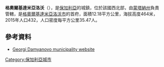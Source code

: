'''格奧爾基達米亞洛沃'''（{{lang-bg|Георги Дамяново}}），是[[保加利亞|保加利亞]]的城鎮，位於該國西北部，由[[蒙塔納州|蒙塔納州]]負責管轄，是[[格奧爾基達米亞洛沃市|格奧爾基達米亞洛沃市]]的首府，面積12.18平方公里，海拔高度464米，2015年人口432，人口密度每平方公里35.47人。

==參考資料==
* [https://web.archive.org/web/20080804091300/http://georgidamyanovo.com/ Georgi Damyanovo municipality website] {{bg icon}} {{en icon}}

{{coord|42|23|N|23|02|E|type:city|display=title}}

{{Bulgaria-geo-stub}}
[[Category:保加利亞城市|Category:保加利亞城市]]